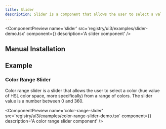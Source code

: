 ```yaml
---
title: Slider
description: Slider is a component that allows the user to select a value from a range of values.
---
```



<ComponentPreview
  name='slider'
  src='registry/ui3/examples/slider-demo.tsx'
  component={<SliderDemo />}
  description='A slider component'
/>

## Manual Installation

<ComponentSource
  src='registry/ui3/ui/slider.tsx'
  title='Slider'
  language='tsx'
/>

## Example

### Color Range Slider

Color range slider is a slider that allows the user to select a color (hue value of HSL color space, more specifically) from a range of colors. The slider value is a number between 0 and 360.

<ComponentPreview
  name='color-range-slider'
  src='registry/ui3/examples/color-range-slider-demo.tsx'
  component={<ColorRangeSliderDemo />}
  description='A color range slider component'
/>

